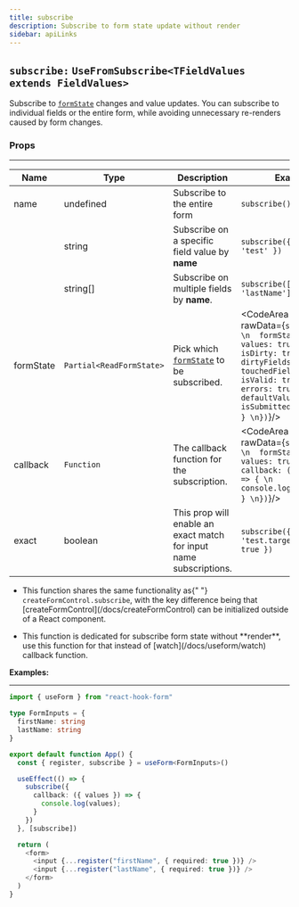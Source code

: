 ```yaml
---
title: subscribe
description: Subscribe to form state update without render
sidebar: apiLinks
---
```


## `subscribe:` <TypeText>`UseFromSubscribe<TFieldValues extends FieldValues>`</TypeText>

Subscribe to [`formState`](/docs/useform/formState) changes and value updates. You can subscribe to individual fields or the entire form, while avoiding unnecessary re-renders caused by form changes.

### Props

---

| Name      | Type                                          | Description                                                         | Example                                                                                                                                                                                                                                                               |
| --------- | --------------------------------------------- | ------------------------------------------------------------------- | --------------------------------------------------------------------------------------------------------------------------------------------------------------------------------------------------------------------------------------------------------------------- |
| name      | <TypeText>undefined</TypeText>                | Subscribe to the entire form                                        | `subscribe()`                                                                                                                                                                                                                                                         |
|           | <TypeText>string</TypeText>                   | Subscribe on a specific field value by **name**                     | `subscribe({ name: 'test' })`                                                                                                                                                                                                                                         |
|           | <TypeText>string[]</TypeText>                 | Subscribe on multiple fields by **name**.                           | `subscribe(['firstName', 'lastName'])`                                                                                                                                                                                                                                |
| formState | <TypeText>`Partial<ReadFormState>`</TypeText> | Pick which [`formState`](/docs/useform/formState) to be subscribed. | <CodeArea withOutCopy rawData={`subscribe({ \n  formState: { \n    values: true, \n    isDirty: true, \n    dirtyFields: true, \n    touchedFields: true, \n    isValid: true, \n    errors: true, \n    defaultValues: true, \n    isSubmitted: true  \n  } \n})`}/> |
| callback  | <TypeText>`Function`</TypeText>               | The callback function for the subscription.                         | <CodeArea withOutCopy rawData={`subscribe({ \n  formState: { \n    values: true \n  }, \n  callback: ({ values }) => { \n    console.log(values) \n  } \n})`}/>                                                                                                       |
| exact     | <TypeText>boolean</TypeText>                  | This prop will enable an exact match for input name subscriptions.  | `subscribe({ name: 'test.target', exact: true })`                                                                                                                                                                                                                     |

<Admonition type="important" title="Notes">

<ul>
  <li>
    <p>
      This function shares the same functionality as{" "}
      <code>createFormControl.subscribe</code>, with the key difference being
      that [createFormControl](/docs/createFormControl) can be initialized
      outside of a React component.
    </p>
  </li>
  <li>
    <p>
      This function is dedicated for subscribe form state without **render**,
      use this function for that instead of [watch](/docs/useform/watch)
      callback function.
    </p>
  </li>
</ul>

</Admonition>

**Examples:**

---

```typescript copy
import { useForm } from "react-hook-form"

type FormInputs = {
  firstName: string
  lastName: string
}

export default function App() {
  const { register, subscribe } = useForm<FormInputs>()

  useEffect(() => {
    subscribe({
      callback: ({ values }) => {
        console.log(values);
      }
    })
  }, [subscribe])

  return (
    <form>
      <input {...register("firstName", { required: true })} />
      <input {...register("lastName", { required: true })} />
    </form>
  )
}
```
